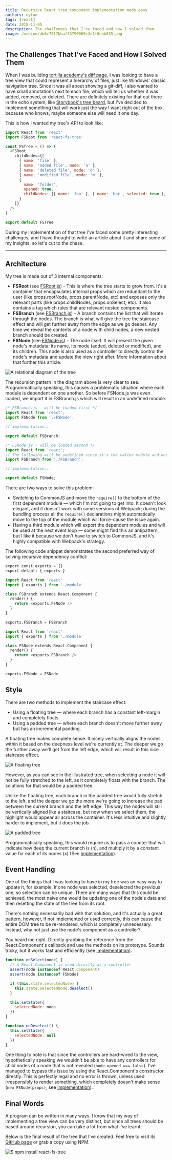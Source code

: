 ```yaml
---
title: Recursive React tree component implementation made easy
authors: eytan
tags: [react]
date: 2018-11-05
description: The challenges that I've faced and how I solved them.
image: /medium/db6c7817bbaf73790065c3e1f8ebb835.png
---
```


## The Challenges That I've Faced and How I Solved Them

When I was building
[tortilla.acedemy's diff page](https://tortilla.academy/srtucker22/chatty/master/2.0.0/diff/3.0.0),
I was looking to have a tree view that could represent a hierarchy of files, just like Windows'
classic navigation tree. Since it was all about showing a git-diff, I also wanted to have small
annotations next to each file, which will tell us whether it was added, removed, or deleted. There
are definitely existing for that out there in the echo system, like
[Storybook's tree beard](https://github.com/storybooks/react-treebeard), but I've decided to
implement something that will work just the way I want right out of the box, because who knows,
maybe someone else will need it one day.

This is how I wanted my tree's API to look like:

```javascript
import React from 'react'
import FSRoot from 'react-fs-tree'

const FSTree = () => (
  <FSRoot
    childNodes={[
      { name: 'file' },
      { name: 'added file', mode: 'a' },
      { name: 'deleted file', mode: 'd' },
      { name: 'modified file', mode: 'm' },
      {
        name: 'folder',
        opened: true,
        childNodes: [{ name: 'foo' }, { name: 'bar', selected: true }, { name: 'baz' }]
      }
    ]}
  />
)

export default FSTree
```

During my implementation of that tree I've faced some pretty interesting challenges, and I have
thought to write an article about it and share some of my insights; so let's cut to the chase.

---

## Architecture

My tree is made out of 3 internal components:

- **FSRoot** (see
  [FSRoot.js](https://github.com/DAB0mB/react-fs-tree/blob/fc0a0b3b2042e312d4238e0660c161f7744dd732/src/index.js)) -
  This is where the tree starts to grow from. It's a container that encapsulates internal props
  which are redundant to the user (like props.rootNode, props.parentNode, etc) and exposes only the
  relevant parts (like props.childNodes, props.onSelect, etc). It also contains a tag which rules
  that are relevant nested components.
- **FSBranch** (see
  [FSBranch.js](https://github.com/DAB0mB/react-fs-tree/blob/fc0a0b3b2042e312d4238e0660c161f7744dd732/src/FSBranch.js)) -
  A branch contains the list that will iterate through the nodes. The branch is what will give the
  tree the staircase effect and will get further away from the edge as we go deeper. Any time we
  reveal the contents of a node with child nodes, a new nested branch should be created.
- **FSNode** (see
  [FSNode.js](https://github.com/DAB0mB/react-fs-tree/blob/fc0a0b3b2042e312d4238e0660c161f7744dd732/src/FSNode.js)) -
  The node itself. It will present the given node's metadata: its name, its mode (added, deleted or
  modified), and its children. This node is also used as a controller to directly control the node's
  metadata and update the view right after. More information about that further this article.

![](/medium/db6c7817bbaf73790065c3e1f8ebb835.png 'A relational diagram of the tree')

The recursion pattern in the diagram above is very clear to see. Programmatically speaking, this
causes a problematic situation where each module is dependent on one another. So before FSNode.js
was even loaded, we import it in FSBranch.js which will result in an undefined module.

```javascript
/* FSBranch.js - will be loaded first */
import React from 'react';
import FSNode from './FSNode';

// implementation...

export default FSBranch;

/* FSNode.js - will be loaded second */
import React from 'react';
// The following will be undefined since it's the caller module and was yet to be loaded
import FSBranch from './FSBranch';

// implementation...

export default FSNode;
```

There are two ways to solve this problem:

- Switching to CommonJS and move the `require()` to the bottom of the first dependent module — which
  I'm not going to get into. It doesn't look elegant, and it doesn't work with some versions of
  Webpack; during the bundling process all the `require()` declarations might automatically move to
  the top of the module which will force-cause the issue again.
- Having a third module which will export the dependent modules and will be used at the next event
  loop — some might find this an antipattern, but I like it because we don't have to switch to
  CommonJS, and it's highly compatible with Webpack's strategy.

The following code snippet demonstrates the second preferred way of solving recursive dependency
conflict:

```python filename="module.js"
export const exports = {}
export default { exports }
```

```python filename="FSBranch.js"
import React from 'react'
import { exports } from './module'

class FSBranch extends React.Component {
  render() {
    return <exports.FSNode />
  }
}

exports.FSBranch = FSBranch
```

```python filename="FSNode.js"
import React from 'react'
import { exports } from './module'

class FSNode extends React.Component {
  render() {
    return <exports.FSBranch />
  }
}

exports.FSNode = FSNode
```

## Style

There are two methods to implement the staircase effect:

- Using a floating tree — where each branch has a constant left-margin and completely floats.
- Using a padded tree — where each branch doesn't move further away but has an incremental padding.

A floating tree makes complete sense. It nicely vertically aligns the nodes within it based on the
deepness level we're currently at. The deeper we go the further away we'll get from the left edge,
which will result in this nice staircase effect.

![](/medium/97a3475a06a03454f868d7b3f894c1d3.png 'A floating tree')

However, as you can see in the illustrated tree, when selecting a node it will not be fully
stretched to the left, as it completely floats with the branch. The solutions for that would be a
padded tree.

Unlike the floating tree, each branch in the padded tree would fully stretch to the left, and the
deeper we go the more we're going to increase the pad between the current branch and the left edge.
This way the nodes will still be vertically aligned like a staircase, but now when we select them,
the highlight would appear all across the container. It's less intuitive and slightly harder to
implement, but it does the job.

![](/medium/e02fcb8858f8f24b40d4259001c474f0.png 'A padded tree')

Programmatically speaking, this would require us to pass a counter that will indicate how deep the
current branch is (n), and multiply it by a constant value for each of its nodes (x) (See
[implementation](https://github.com/DAB0mB/react-fs-tree/blob/475c394c51dca52dda205dd1ceaba2ede679609b/src/fs-node.js#L263)).

## Event Handling

One of the things that I was looking to have in my tree was an easy way to update it, for example,
if one node was selected, deselected the previous one, so selection can be unique. There are many
ways that this could be achieved, the most naive one would be updating one of the node's data and
then resetting the state of the tree from its root.

There's nothing necessarily bad with that solution, and it's actually a great pattern, however, if
not implemented or used correctly, this can cause the entire DOM tree to be re-rendered, which is
completely unnecessary. Instead, why not just use the node's component as a controller?

You heard me right. Directly grabbing the reference from the React.Component's callback and use the
methods on its prototype. Sounds tricky, but it works fast and efficiently (see
[implementation](https://github.com/DAB0mB/react-fs-tree/blob/475c394c51dca52dda205dd1ceaba2ede679609b/src/fs-node.js#L146)).

```js
function onSelect(node) {
  // A React.Component is used directly as a controller
  assert(node instanceof React.Component)
  assert(node instanceof FSNode)

  if (this.state.selectedNode) {
    this.state.selectedNode.deselect()
  }

  this.setState({
    selectedNode: node
  })
}

function onDeselect() {
  this.setState({
    selectedNode: null
  })
}
```

One thing to note is that since the controllers are hard-wired to the view, hypothetically speaking
we wouldn't be able to have any controllers for child nodes of a node that is not revealed
(`node.opened === false`). I've managed to bypass this issue by using the React.Component's
constructor directly. This is perfectly legal and no error is thrown, unless used irresponsibly to
render something, which completely doesn't make sense (`new FSNode(props)`; see
[implementation](https://github.com/DAB0mB/react-fs-tree/blob/475c394c51dca52dda205dd1ceaba2ede679609b/src/fs-node.js#L330)).

## Final Words

A program can be written in many ways. I know that my way of implementing a tree view can be very
distinct, but since all trees should be based around recursion, you can take a lot from what I've
learnt.

Below is the final result of the tree that I've created. Feel free to visit its
[GitHub page](https://github.com/DAB0mB/react-fs-tree) or grab a copy using NPM.

![](/medium/c8c1a6838b625929134696ac2cc64f8a.png '$ npm install react-fs-tree')
